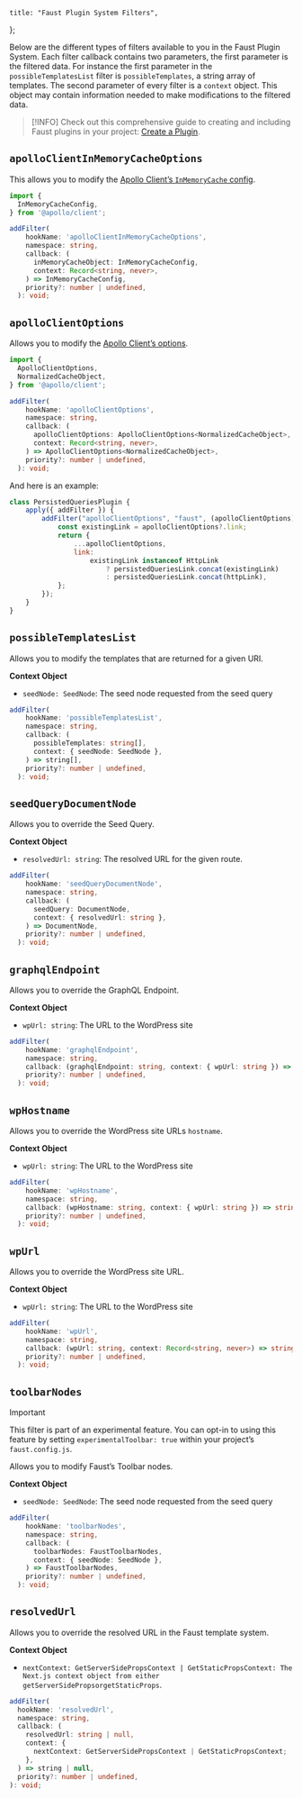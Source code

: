 	title: "Faust Plugin System Filters",
};

Below are the different types of filters available to you in the Faust Plugin System. Each filter callback contains two parameters, the first parameter is the filtered data. For instance the first parameter in the `possibleTemplatesList` filter is `possibleTemplates`, a string array of templates. The second parameter of every filter is a `context` object. This object may contain information needed to make modifications to the filtered data.

> [!INFO]
> Check out this comprehensive guide to creating and including Faust plugins in your project: [Create a Plugin](/docs/how-to/create-a-plugin).

## `apolloClientInMemoryCacheOptions`

This allows you to modify the [Apollo Client’s `InMemoryCache` config](https://www.apollographql.com/docs/react/api/cache/InMemoryCache).

```ts title="config"
import {
  InMemoryCacheConfig,
} from '@apollo/client';

addFilter(
    hookName: 'apolloClientInMemoryCacheOptions',
    namespace: string,
    callback: (
      inMemoryCacheObject: InMemoryCacheConfig,
      context: Record<string, never>,
    ) => InMemoryCacheConfig,
    priority?: number | undefined,
  ): void;
```

## `apolloClientOptions`

Allows you to modify the [Apollo Client’s options](https://www.apollographql.com/docs/react/api/core/ApolloClient).

```ts title="config"
import {
  ApolloClientOptions,
  NormalizedCacheObject,
} from '@apollo/client';

addFilter(
    hookName: 'apolloClientOptions',
    namespace: string,
    callback: (
      apolloClientOptions: ApolloClientOptions<NormalizedCacheObject>,
      context: Record<string, never>,
    ) => ApolloClientOptions<NormalizedCacheObject>,
    priority?: number | undefined,
  ): void;
```

And here is an example:

```js title="plugins/persisted-queries-plugin.js"
class PersistedQueriesPlugin {
	apply({ addFilter }) {
		addFilter("apolloClientOptions", "faust", (apolloClientOptions) => {
			const existingLink = apolloClientOptions?.link;
			return {
				...apolloClientOptions,
				link:
					existingLink instanceof HttpLink
						? persistedQueriesLink.concat(existingLink)
						: persistedQueriesLink.concat(httpLink),
			};
		});
	}
}
```

## `possibleTemplatesList`

Allows you to modify the templates that are returned for a given URI.

**Context Object**

- `seedNode: SeedNode`: The seed node requested from the seed query

```ts title="config"
addFilter(
    hookName: 'possibleTemplatesList',
    namespace: string,
    callback: (
      possibleTemplates: string[],
      context: { seedNode: SeedNode },
    ) => string[],
    priority?: number | undefined,
  ): void;
```

## `seedQueryDocumentNode`

Allows you to override the Seed Query.

**Context Object**

- `resolvedUrl: string`: The resolved URL for the given route.

```ts title="config"
addFilter(
    hookName: 'seedQueryDocumentNode',
    namespace: string,
    callback: (
      seedQuery: DocumentNode,
      context: { resolvedUrl: string },
    ) => DocumentNode,
    priority?: number | undefined,
  ): void;
```

## `graphqlEndpoint`

Allows you to override the GraphQL Endpoint.

**Context Object**

- `wpUrl: string`: The URL to the WordPress site

```ts title="config"
addFilter(
    hookName: 'graphqlEndpoint',
    namespace: string,
    callback: (graphqlEndpoint: string, context: { wpUrl: string }) => string,
    priority?: number | undefined,
  ): void;
```

## `wpHostname`

Allows you to override the WordPress site URLs `hostname`.

**Context Object**

- `wpUrl: string`: The URL to the WordPress site

```ts title="config"
addFilter(
    hookName: 'wpHostname',
    namespace: string,
    callback: (wpHostname: string, context: { wpUrl: string }) => string,
    priority?: number | undefined,
  ): void;
```

## `wpUrl`

Allows you to override the WordPress site URL.

**Context Object**

- `wpUrl: string`: The URL to the WordPress site

```ts title="config"
addFilter(
    hookName: 'wpUrl',
    namespace: string,
    callback: (wpUrl: string, context: Record<string, never>) => string,
    priority?: number | undefined,
  ): void;
```

## `toolbarNodes`

> [!Important]
> This filter is part of an experimental feature. You can opt-in to using this feature by setting `experimentalToolbar: true` within your project’s `faust.config.js`.

Allows you to modify Faust’s Toolbar nodes.

**Context Object**

- `seedNode: SeedNode`: The seed node requested from the seed query

```ts title="config"
addFilter(
    hookName: 'toolbarNodes',
    namespace: string,
    callback: (
      toolbarNodes: FaustToolbarNodes,
      context: { seedNode: SeedNode },
    ) => FaustToolbarNodes,
    priority?: number | undefined,
  ): void;
```

## `resolvedUrl`

Allows you to override the resolved URL in the Faust template system.

**Context Object**

- `nextContext: GetServerSidePropsContext | GetStaticPropsContext: The Next.js context object from either getServerSidePropsorgetStaticProps`.

```ts title="config"
addFilter(
  hookName: 'resolvedUrl',
  namespace: string,
  callback: (
    resolvedUrl: string | null,
    context: {
      nextContext: GetServerSidePropsContext | GetStaticPropsContext;
    },
  ) => string | null,
  priority?: number | undefined,
): void;
```

